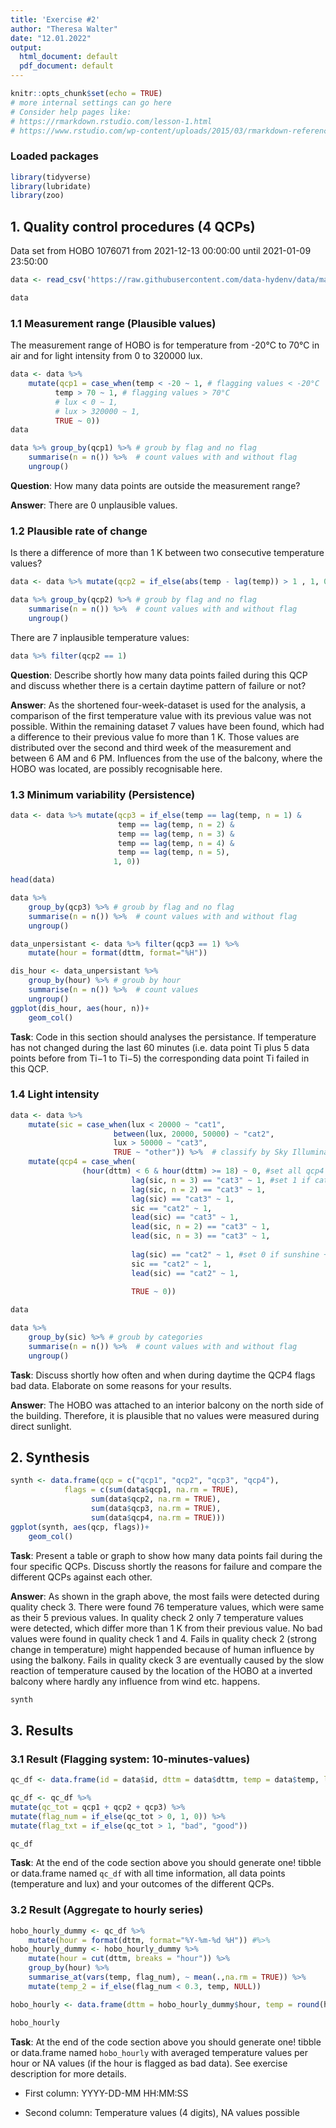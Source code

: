 ```yaml
---
title: 'Exercise #2'
author: "Theresa Walter"
date: "12.01.2022"
output:
  html_document: default
  pdf_document: default
---
```


```r
knitr::opts_chunk$set(echo = TRUE)
# more internal settings can go here
# Consider help pages like:
# https://rmarkdown.rstudio.com/lesson-1.html
# https://www.rstudio.com/wp-content/uploads/2015/03/rmarkdown-reference.pdf

```

### Loaded packages

```r
library(tidyverse)
library(lubridate)
library(zoo)
```



## 1. Quality control procedures (4 QCPs)
Data set from HOBO 1076071 from 2021-12-13 00:00:00 until 2021-01-09 23:50:00

```r
data <- read_csv('https://raw.githubusercontent.com/data-hydenv/data/master/hobo/2022/10_minute/10760710.csv', show_col_types = FALSE)

data
```

### 1.1 Measurement range (Plausible values)
The measurement range of HOBO is for temperature from -20°C to 70°C in air and for light intensity from 0 to 320000 lux.
```r

data <- data %>% 
	mutate(qcp1 = case_when(temp < -20 ~ 1, # flagging values < -20°C
		  temp > 70 ~ 1, # flagging values > 70°C
		  # lux < 0 ~ 1,
		  # lux > 320000 ~ 1,
		  TRUE ~ 0))
data
```

```r
data %>% group_by(qcp1) %>% # groub by flag and no flag
	summarise(n = n()) %>%  # count values with and without flag
	ungroup()
```

**Question**: How many data points are outside the measurement range?

**Answer**: There are 0 unplausible values.

### 1.2 Plausible rate of change

Is there a difference of more than 1 K between two consecutive temperature values?
```r
data <- data %>% mutate(qcp2 = if_else(abs(temp - lag(temp)) > 1 , 1, 0)) # Difference of temperature value and the previous temperature value

data %>% group_by(qcp2) %>% # groub by flag and no flag
	summarise(n = n()) %>%  # count values with and without flag
	ungroup()
```

There are 7 inplausible temperature values:

```r
data %>% filter(qcp2 == 1)
```

**Question**: Describe shortly how many data points failed during this QCP and discuss whether there is a certain daytime pattern of failure or not?

**Answer**: As the shortened four-week-dataset is used for the analysis, a comparison of the first temperature value with its previous value was not possible. Within the remaining dataset 7 values have been found, which had a difference to their previous value fo more than 1 K. Those values are distributed over the second and third week of the measurement and between 6 AM and 6 PM. Influences from the use of the balcony, where the HOBO was located, are possibly recognisable here.

### 1.3 Minimum variability (Persistence)


```r
data <- data %>% mutate(qcp3 = if_else(temp == lag(temp, n = 1) &
				       	temp == lag(temp, n = 2) &
				       	temp == lag(temp, n = 3) &
				       	temp == lag(temp, n = 4) &
				       	temp == lag(temp, n = 5),
				       1, 0))

head(data)
```
```r
data %>% 
	group_by(qcp3) %>% # groub by flag and no flag
	summarise(n = n()) %>%  # count values with and without flag
	ungroup()
```

```r
data_unpersistant <- data %>% filter(qcp3 == 1) %>% 
	mutate(hour = format(dttm, format="%H"))

dis_hour <- data_unpersistant %>% 
	group_by(hour) %>% # groub by hour
	summarise(n = n()) %>%  # count values 
	ungroup()
ggplot(dis_hour, aes(hour, n))+
	geom_col()
```

**Task**: Code in this section should analyses the persistance.
If temperature has not changed during the last 60 minutes (i.e. data point Ti plus 5 data points before from Ti−1 to Ti−5) the corresponding data point Ti failed in this QCP.

### 1.4 Light intensity

```r
data <- data %>% 
	mutate(sic = case_when(lux < 20000 ~ "cat1",
				       between(lux, 20000, 50000) ~ "cat2",
				       lux > 50000 ~ "cat3",
				       TRUE ~ "other")) %>%  # classify by Sky Illuminance Classes
	mutate(qcp4 = case_when(
				(hour(dttm) < 6 & hour(dttm) >= 18) ~ 0, #set all qcp4 values for nighttime to 1
                           lag(sic, n = 3) == "cat3" ~ 1, #set 1 if cat3 +- 3 before or ahead
                           lag(sic, n = 2) == "cat3" ~ 1,
                           lag(sic) == "cat3" ~ 1,
                           sic == "cat2" ~ 1,
                           lead(sic) == "cat3" ~ 1,
                           lead(sic, n = 2) == "cat3" ~ 1,
                           lead(sic, n = 3) == "cat3" ~ 1,
                           
                           lag(sic) == "cat2" ~ 1, #set 0 if sunshine +- 1 before or ahead
                           sic == "cat2" ~ 1,
                           lead(sic) == "cat2" ~ 1,
                           
                           TRUE ~ 0))

data
```
```r
data %>% 
	group_by(sic) %>% # groub by categories
	summarise(n = n()) %>%  # count values with and without flag
	ungroup()
```

**Task**: Discuss shortly how often and when during daytime the QCP4 flags bad data. Elaborate on some reasons for your results.

**Answer**: The HOBO was attached to an interior balcony on the north side of the building. Therefore, it is plausible that no values were measured during direct sunlight.

## 2. Synthesis

```r
synth <- data.frame(qcp = c("qcp1", "qcp2", "qcp3", "qcp4"),
		    flags = c(sum(data$qcp1, na.rm = TRUE),
		    	  sum(data$qcp2, na.rm = TRUE),
		    	  sum(data$qcp3, na.rm = TRUE),
		    	  sum(data$qcp4, na.rm = TRUE)))
ggplot(synth, aes(qcp, flags))+
	geom_col()
```

**Task**: Present a table or graph to show how many data points fail during the four specific QCPs. Discuss shortly the reasons for failure and compare the different QCPs against each other.

**Answer**: As shown in the graph above, the most fails were detected during quality check 3. There were found 76 temperature values, which were same as their 5 previous values. In quality check 2 only 7 temperature values were detected, which differ more than 1 K from their previous value.
No bad values were found in quality check 1 and 4.
Fails in quality check 2 (strong change in temperature) might happended because of human influence by using the balkony.
Fails in quality ckeck 3 are eventually caused by the slow reaction of temperature caused by the location of the HOBO at a inverted balcony where hardly any influence from wind etc. happens.



```r
synth
```

## 3. Results

### 3.1 Result (Flagging system: 10-minutes-values)

```r
qc_df <- data.frame(id = data$id, dttm = data$dttm, temp = data$temp, lux = data$lux, qcp1 = data$qcp1, qcp2 = data$qcp2, qcp3 = data$qcp3, qcp4 = data$qcp4)

qc_df <- qc_df %>%
mutate(qc_tot = qcp1 + qcp2 + qcp3) %>%
mutate(flag_num = if_else(qc_tot > 0, 1, 0)) %>%
mutate(flag_txt = if_else(qc_tot > 1, "bad", "good"))

qc_df
```

**Task**: At the end of the code section above you should generate one! tibble or data.frame named `qc_df` with all time information, all data points (temperature and lux) and your outcomes of the different QCPs.

### 3.2 Result (Aggregate to hourly series)

```r
hobo_hourly_dummy <- qc_df %>%
	mutate(hour = format(dttm, format="%Y-%m-%d %H")) #%>% 
hobo_hourly_dummy <- hobo_hourly_dummy %>%
	mutate(hour = cut(dttm, breaks = "hour")) %>%
	group_by(hour) %>%
	summarise_at(vars(temp, flag_num), ~ mean(.,na.rm = TRUE)) %>%
	mutate(temp_2 = if_else(flag_num < 0.3, temp, NULL)) 

hobo_hourly <- data.frame(dttm = hobo_hourly_dummy$hour, temp = round(hobo_hourly_dummy$temp_2, 4))

hobo_hourly
```

**Task**: At the end of the code section above you should generate one! tibble or data.frame named `hobo_hourly` with averaged temperature values per hour or NA values (if the hour is flagged as bad data). See exercise description for more details.

-   First column: YYYY-DD-MM HH:MM:SS

-   Second column: Temperature values (4 digits), NA values possible
